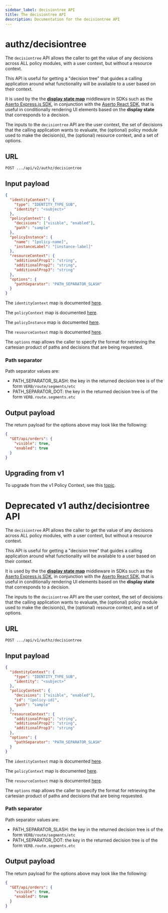 ```yaml
---
sidebar_label: decisiontree API
title: The decisiontree API
description: Documentation for the decisiontree API
---
```


# authz/decisiontree

The `decisiontree` API allows the caller to get the value of any decisions across ALL policy modules, with a user context, but without a resource context.

This API is useful for getting a "decision tree" that guides a calling application around what functionality will be available to a user based on their context.

It is used by the the [**display state map**](/docs/v1/authorizer-guide/display-state-map) middleware in SDKs such as the [Aserto Express.js SDK](/docs/v1/software-development-kits/javascript/express#displaystatemap-middleware), in conjunction with the [Aserto React SDK](/docs/v1/software-development-kits/javascript/react), that is useful in conditionally rendering UI elements based on the **display state** that corresponds to a decision.

The inputs to the `decisiontree` API are the user context, the set of decisions that the calling application wants to evaluate, the (optional) policy module used to make the decision(s), the (optional) resource context, and a set of options.

## URL

`POST .../api/v2/authz/decisiontree`

## Input payload

```json
{
  "identityContext": {
    "type": "IDENTITY_TYPE_SUB",
    "identity": "<subject>"
  },
  "policyContext": {
    "decisions": ["visible", "enabled"],
    "path": "sample"
  },
  "policyInstance": {
    "name": "[policy-name]",
    "instanceLabel": "[instance-label]"
  },
  "resourceContext": {
    "additionalProp1": "string",
    "additionalProp2": "string",
    "additionalProp3": "string"
  },
  "options": {
    "pathSeparator": "PATH_SEPARATOR_SLASH"
  }
}
```

The `identityContext` map is documented [here](/docs/v1/authorizer-guide/identity-context).

The `policyContext` map is documented [here](/docs/v1/authorizer-guide/policy-context).

The `policyInstance` map is documented [here](/docs/v1/authorizer-guide/policy-instance).

The `resourceContext` map is documented [here](/docs/v1/authorizer-guide/resource-context).

The `options` map allows the caller to specify the format for retrieving the cartesian product of
paths and decisions that are being requested.

### Path separator

Path separator values are:

- PATH_SEPARATOR_SLASH: the key in the returned decision tree is of the form `VERB/route/segments/etc`
- PATH_SEPARATOR_DOT: the key in the returned decision tree is of the form `VERB.route.segments.etc`

## Output payload

The return payload for the options above may look like the following:

```json
{
  "GET/api/orders": {
    "visible": true,
    "enabled": true
  }
}
```

## Upgrading from v1

To upgrade from the v1 Policy Context, see this [topic](/docs/v1/authorizer-guide/upgrading-from-v1).

# Deprecated v1 authz/decisiontree API

The `decisiontree` API allows the caller to get the value of any decisions across ALL policy modules, with a user context, but without a resource context.

This API is useful for getting a "decision tree" that guides a calling application around what functionality will be available to a user based on their context.

It is used by the the [**display state map**](/docs/v1/authorizer-guide/display-state-map) middleware in SDKs such as the [Aserto Express.js SDK](/docs/v1/software-development-kits/javascript/express#displaystatemap-middleware), in conjunction with the [Aserto React SDK](/docs/v1/software-development-kits/javascript/react), that is useful in conditionally rendering UI elements based on the **display state** that corresponds to a decision.

The inputs to the `decisiontree` API are the user context, the set of decisions that the calling application wants to evaluate, the (optional) policy module used to make the decision(s), the (optional) resource context, and a set of options.

## URL

`POST .../api/v1/authz/decisiontree`

## Input payload

```json
{
  "identityContext": {
    "type": "IDENTITY_TYPE_SUB",
    "identity": "<subject>"
  },
  "policyContext": {
    "decisions": ["visible", "enabled"],
    "id": "[policy-id]",
    "path": "sample"
  },
  "resourceContext": {
    "additionalProp1": "string",
    "additionalProp2": "string",
    "additionalProp3": "string"
  },
  "options": {
    "pathSeparator": "PATH_SEPARATOR_SLASH"
  }
}
```

The `identityContext` map is documented [here](/docs/v1/authorizer-guide/identity-context).

The `policyContext` map is documented [here](/docs/v1/authorizer-guide/policy-context).

The `resourceContext` map is documented [here](/docs/v1/authorizer-guide/resource-context).

The `options` map allows the caller to specify the format for retrieving the cartesian product of
paths and decisions that are being requested.

### Path separator

Path separator values are:

- PATH_SEPARATOR_SLASH: the key in the returned decision tree is of the form `VERB/route/segments/etc`
- PATH_SEPARATOR_DOT: the key in the returned decision tree is of the form `VERB.route.segments.etc`

## Output payload

The return payload for the options above may look like the following:

```json
{
  "GET/api/orders": {
    "visible": true,
    "enabled": true
  }
}
```
